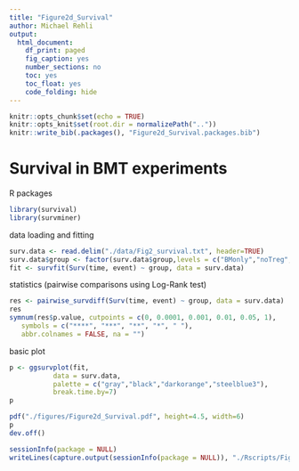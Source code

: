 ```yaml
---
title: "Figure2d_Survival"
author: Michael Rehli
output: 
  html_document:
    df_print: paged
    fig_caption: yes
    number_sections: no
    toc: yes
    toc_float: yes
    code_folding: hide
---
```


```r
knitr::opts_chunk$set(echo = TRUE)
knitr::opts_knit$set(root.dir = normalizePath(".."))
knitr::write_bib(.packages(), "Figure2d_Survival.packages.bib")
```

# Survival in BMT experiments

R packages

```r
library(survival)
library(survminer)
```

data loading and fitting

```r
surv.data <- read.delim("./data/Fig2_survival.txt", header=TRUE)
surv.data$group <- factor(surv.data$group,levels = c("BMonly","noTreg","allo","poly"))
fit <- survfit(Surv(time, event) ~ group, data = surv.data)
```

statistics (pairwise comparisons using Log-Rank test)

```r
res <- pairwise_survdiff(Surv(time, event) ~ group, data = surv.data)
res
symnum(res$p.value, cutpoints = c(0, 0.0001, 0.001, 0.01, 0.05, 1),
   symbols = c("****", "***", "**", "*", " "),
   abbr.colnames = FALSE, na = "")
```

basic plot

```r
p <- ggsurvplot(fit, 
           data = surv.data,
           palette = c("gray","black","darkorange","steelblue3"),
           break.time.by=7)
p
```

```r
pdf("./figures/Figure2d_Survival.pdf", height=4.5, width=6)
p
dev.off()

```




```r
sessionInfo(package = NULL)
writeLines(capture.output(sessionInfo(package = NULL)), "./Rscripts/Figure2d_Survival_SessionInfo.txt")
```








